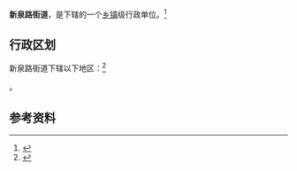 {{中国乡级行政区|14/02/03/016/000}}

'''新泉路街道'''，是{{PRC admin/fullname|14/02/03/016/000|3}}下辖的一个[[乡镇|乡镇]]级行政单位。<ref>{{PRC admin/ref sgc|{{PRC admin/parent|14/02/03/016/000}}}}</ref>

== 行政区划 ==

新泉路街道下辖以下地区：<ref>{{PRC admin/ref sgc|14/02/03/016/000}}</ref>

{{PRC admin/children|14/02/03/016/000}}。

== 参考资料 ==

{{reflist}}

{{行政区划小作品}}
{{PRC admin/navcat|14/02/03/016/000}}
